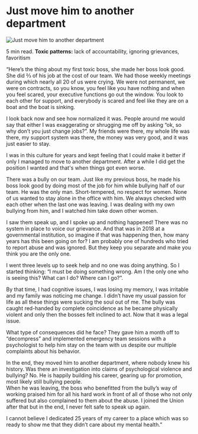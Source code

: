 # Just move him to another department

![Just move him to another department](/images/experiences/just_move_him.png)

5 min read.
**Toxic patterns:** lack of accountability, ignoring grievances, favoritism

“Here’s the thing about my first toxic boss, she made her boss look good. She did ⅔ of his job at the cost of our team. We had those weekly meetings during which nearly all 20 of us were crying. We were not permanent, we were on contracts, so you know, you feel like you have nothing and when you feel scared, your executive functions go out the window. You look to each other for support, and everybody is scared and feel like they are on a boat and the boat is sinking.

I look back now and see how normalized it was. People around me would say that either I was exaggerating or shrugging me off by asking “ok, so why don’t you just change jobs?”. My friends were there, my whole life was there, my support system was there, the money was very good, and it was just easier to stay.

I was in this culture for years and kept feeling that I could make it better if only I managed to move to another department. After a while I did get the position I wanted and that's when things got even worse.

There was a bully on our team. Just like my previous boss, he made his boss look good by doing most of the job for him while bullying half of our team. He was the only man. Short-tempered, no respect for women. None of us wanted to stay alone in the office with him. We always checked with each other when the last one was leaving. I was dealing with my own bullying from him, and I watched him take down other women.

I saw them speak up, and I spoke up and nothing happened! There was no system in place to voice our grievance. And that was in 2018 at a governmental institution, so imagine if that was happening then, how many years has this been going on for? I am probably one of hundreds who tried to report abuse and was ignored. But they keep you separate and make you think you are the only one.

I went three levels up to seek help and no one was doing anything. So I started thinking: “I must be doing something wrong. Am I the only one who is seeing this? What can I do? Where can I go?”.

By that time, I had cognitive issues, I was losing my memory, I was irritable and my family was noticing me change. I didn’t have my usual passion for life as all these things were sucking the soul out of me.
The bully was caught red-handed by complete coincidence as he became physically violent and only then the bosses felt inclined to act. Now that it was a legal issue.

What type of consequences did he face?
They gave him a month off to “decompress” and implemented emergency team sessions with a psychologist to help him stay on the team with us despite our multiple complaints about his behavior.

In the end, they moved him to another department, where nobody knew his history. Was there an investigation into claims of psychological violence and bullying? No. He is happily building his career, gearing up for promotion, most likely still bullying people.  
When he was leaving, the boss who benefitted from the bully’s way of working praised him for all his hard work in front of all of those who not only suffered but also complained to them about the abuse. I joined the Union after that but in the end, I never felt safe to speak up again.

I cannot believe I dedicated 25 years of my career to a place which was so ready to show me that they didn’t care about my mental health.”
